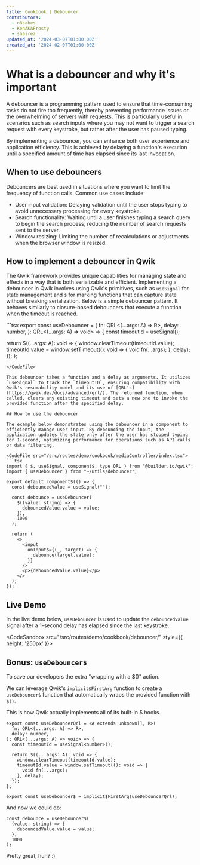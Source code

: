 ```yaml
---
title: Cookbook | Debouncer
contributors:
  - n8sabes
  - KenAKAFrosty
  - shairez
updated_at: '2024-03-07T01:00:00Z'
created_at: '2024-02-07T01:00:00Z'
---
```



# What is a debouncer and why it's important

A debouncer is a programming pattern used to ensure that time-consuming tasks do not fire too frequently, thereby preventing performance issues or the overwhelming of servers with requests. This is particularly useful in scenarios such as search inputs where you may not want to trigger a search request with every keystroke, but rather after the user has paused typing. 

By implementing a debouncer, you can enhance both user experience and application efficiency. This is achieved by delaying a function's execution until a specified amount of time has elapsed since its last invocation.


## When to use debouncers

Debouncers are best used in situations where you want to limit the frequency of function calls. Common use cases include:

- User input validation: Delaying validation until the user stops typing to avoid unnecessary processing for every keystroke.
- Search functionality: Waiting until a user finishes typing a search query to begin the search process, reducing the number of search requests sent to the server.
- Window resizing: Limiting the number of recalculations or adjustments when the browser window is resized.

## How to implement a debouncer in Qwik

The Qwik framework provides unique capabilities for managing state and effects in a way that is both serializable and efficient. Implementing a debouncer in Qwik involves using Qwik's primitives, such as `useSignal` for state management and `$` for marking functions that can capture state without breaking serialization. Below is a simple debouncer pattern. It behaves similarly to closure-based debouncers that execute a function when the timeout is reached.

<CodeFile src="/src/routes/demo/cookbook/mediaController/index.tsx">
```tsx
export const useDebouncer = <A extends unknown[], R>(
  fn: QRL<(...args: A) => R>,
  delay: number,
): QRL<(...args: A) => void> => {
  const timeoutId = useSignal<number>();

  return $((...args: A): void => {
    window.clearTimeout(timeoutId.value);
    timeoutId.value = window.setTimeout((): void => {
      void fn(...args);
    }, delay);
  });
};
```
</CodeFile>

This debouncer takes a function and a delay as arguments. It utilizes `useSignal` to track the `timeoutID`, ensuring compatibility with Qwik's resumability model and its use of [QRL's](https://qwik.dev/docs/advanced/qrl/). The returned function, when called, clears any existing timeout and sets a new one to invoke the provided function after the specified delay.

## How to use the debouncer

The example below demonstrates using the debouncer in a component to efficiently manage user input. By debouncing the input, the application updates the state only after the user has stopped typing for 1-second, optimizing performance for operations such as API calls or data filtering.

<CodeFile src="/src/routes/demo/cookbook/mediaController/index.tsx">
```tsx
import { $, useSignal, component$, type QRL } from "@builder.io/qwik";
import { useDebouncer } from "~/utils/debouncer";

export default component$(() => {
  const debouncedValue = useSignal("");

  const debounce = useDebouncer(
    $((value: string) => {
      debouncedValue.value = value;
    }),
    1000
  );

  return (
    <>
      <input
        onInput$={(_, target) => {
          debounce(target.value);
        }}
      />
      <p>{debouncedValue.value}</p>
    </>
  );
});
```
</CodeFile>

## Live Demo

In the live demo below, `useDebouncer` is used to update the `debouncedValue` signal after a 1-second delay has elapsed since the last keystroke.

<CodeSandbox src="/src/routes/demo/cookbook/debouncer/"  style={{ height: '250px' }}>
</CodeSandbox>

## Bonus: `useDebouncer$`

To save our developers the extra "wrapping with a $()" action.

We can leverage Qwik's `implicit$FirstArg` function to create a `useDebouncer$` function that automatically wraps the provided function with `$()`.

This is how Qwik actually implements all of its built-in $ hooks.

```tsx
export const useDebouncerQrl = <A extends unknown[], R>(
  fn: QRL<(...args: A) => R>,
  delay: number,
): QRL<(...args: A) => void> => {
  const timeoutId = useSignal<number>();

  return $((...args: A): void => {
    window.clearTimeout(timeoutId.value);
    timeoutId.value = window.setTimeout((): void => {
      void fn(...args);
    }, delay);
  });
};

export const useDebouncer$ = implicit$FirstArg(useDebouncerQrl);
```

And now we could do:

```tsx
const debounce = useDebouncer$(
  (value: string) => {
    debouncedValue.value = value;
  },
  1000
);
```

Pretty great, huh? :)


